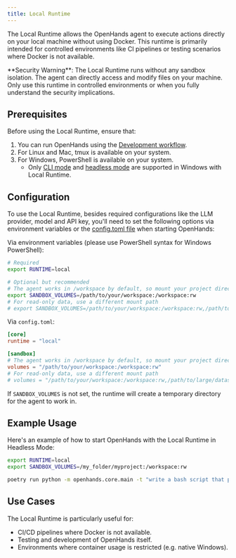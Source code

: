 ```yaml
---
title: Local Runtime
---
```


The Local Runtime allows the OpenHands agent to execute actions directly on your local machine without using Docker.
This runtime is primarily intended for controlled environments like CI pipelines or testing scenarios where Docker is
not available.

<Warning>
**Security Warning**: The Local Runtime runs without any sandbox isolation. The agent can directly access and modify
files on your machine. Only use this runtime in controlled environments or when you fully understand the security implications.
</Warning>

## Prerequisites

Before using the Local Runtime, ensure that:

1. You can run OpenHands using the [Development workflow](https://github.com/All-Hands-AI/OpenHands/blob/main/Development.md).
2. For Linux and Mac, tmux is available on your system.
3. For Windows, PowerShell is available on your system.
    - Only [CLI mode](../how-to/cli-mode) and [headless mode](../how-to/headless-mode) are supported in Windows with Local Runtime.

## Configuration

To use the Local Runtime, besides required configurations like the LLM provider, model and API key, you'll need to set
the following options via environment variables or the [config.toml file](https://github.com/All-Hands-AI/OpenHands/blob/main/config.template.toml) when starting OpenHands:

Via environment variables (please use PowerShell syntax for Windows PowerShell):

```bash
# Required
export RUNTIME=local

# Optional but recommended
# The agent works in /workspace by default, so mount your project directory there
export SANDBOX_VOLUMES=/path/to/your/workspace:/workspace:rw
# For read-only data, use a different mount path
# export SANDBOX_VOLUMES=/path/to/your/workspace:/workspace:rw,/path/to/large/dataset:/data:ro
```

Via `config.toml`:

```toml
[core]
runtime = "local"

[sandbox]
# The agent works in /workspace by default, so mount your project directory there
volumes = "/path/to/your/workspace:/workspace:rw"
# For read-only data, use a different mount path
# volumes = "/path/to/your/workspace:/workspace:rw,/path/to/large/dataset:/data:ro"
```

If `SANDBOX_VOLUMES` is not set, the runtime will create a temporary directory for the agent to work in.

## Example Usage

Here's an example of how to start OpenHands with the Local Runtime in Headless Mode:

```bash
export RUNTIME=local
export SANDBOX_VOLUMES=/my_folder/myproject:/workspace:rw

poetry run python -m openhands.core.main -t "write a bash script that prints hi"
```

## Use Cases

The Local Runtime is particularly useful for:

- CI/CD pipelines where Docker is not available.
- Testing and development of OpenHands itself.
- Environments where container usage is restricted (e.g. native Windows).
